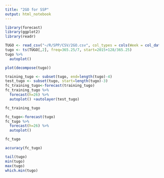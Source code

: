 ```yaml
---
title: "2GO for SSP"
output: html_notebook
---
```


```r
library(forecast)
library(ggplot2)
library(readr)
```

```r
TUGO <- read_csv("~/R/SPP/CSV/2GO.csv", col_types = cols(Week = col_date(format = "%Y-%m-%d")))
tugo <- ts(TUGO[,2], freq=365.25/7, start=2015+128/365.25)
tugo %>%
  autoplot()
```

```r
plot(decompose(tugo))
```

```r
training_tugo <- subset(tugo, end=length(tugo)-4)
test_tugo <- subset(tugo, start=length(tugo)-3)
fc_training_tugo<-forecast(training_tugo)
fc_training_tugo %>%
  forecast(h=26) %>%
  autoplot() +autolayer(test_tugo)
```

```r
fc_training_tugo
```

```r
fc_tugo<-forecast(tugo)
fc_tugo %>%
  forecast(h=26) %>%
  autoplot()
```

```r
fc_tugo
```

```r
accuracy(fc_tugo)
```

```r
tail(tugo)
min(tugo)
max(tugo)
which.min(tugo)
```